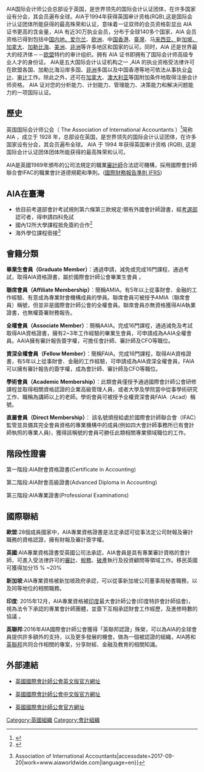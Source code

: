{{Infobox|title=英國會計師公會|label`=產業|data1=財務會計|label2=創立|data2=1928|label3=總部|data3=英國.倫敦|label4=地點|data4=|label5=區域|data5=全球|label6=會長|label7=CEO|label8=會員|data9=AAIA(資深會員),FAIA(資深全權會員)|label9=頭銜|label10=網站|data10=http://www.aiaworldwide.com.tw|image=}}
{{Dead end|time=2016-12-16T14:25:09+00:00}}
{{Orphan|time=2016-12-16T14:25:09+00:00}}
AIA国际会计师公会总部设于英国，是世界领先的国际会计认证团体，在许多国家设有分会，其会员遍布全球。AIA于1994年获得英国审计资格(RQB),这是国际会计认证团体所能获得的最高殊荣和认证，意味着一证双师的会员资格彰显出 AIA 证书更高的含金量，AIA 有近30万执业会员，分布于全球140多个国家，AIA 会员资格已得到包括中[[中國|国内地、]][[爱尔兰共和国|爱尔兰]]、[[欧洲|欧洲]]、中[[香港|国香港]]、[[臺灣|臺灣]]、马[[马来西亚|来西亚、]]新[[新加坡|加坡、]][[加拿大|加拿大]]、[[加勒比海|加勒比海]]、[[美洲|美洲]]、[[非洲|非洲]]等许多地区和国家的认可。同时，AIA 还是世界最大的经济体－－[[欧洲联盟|欧盟]]特约的审计组织。拥有 AIA 证书即拥有了国际会计师高级专业人才的身份证。
AIA是五大国际会计认证机构之一 ,AIA 的执业资格受法律许可在欧盟各国、加勒比海沿岸多国、[[非洲|非洲]]多国以及中国香港等地可依法从事执业[[會計|会计]]、[[審計|审计]]工作。除此之外，还可在[[加拿大|加拿大]]、[[澳大利亚|澳大利亚]]等国附加条件地取得注册会计师资格。 AIA 证对您的分析能力、计划能力、管理能力、决策能力和解决问题能力的一项国际认证。

== 歷史 ==
英国国际会计师公会（ The Association of International Accountants ）<ref>{{Cite journal|title=Association of International Accountants|url=https://en.wikipedia.org/w/index.php?title=Association_of_International_Accountants&oldid=794997110|date=2017-08-11|journal=Wikipedia|language=en}}</ref>简称 AIA ，成立于 1928 年，总部设在英国，是世界领先的国际会计认证团体，在许多国家设有分会，其会员遍布全球。 AIA 于 1994 年获得英国审计资格 (RQB), 这是国际会计认证团体团体所能获得的最高殊荣和认可。

AIA是英國1989年頒布的公司法規定的職業[[審計|審計師]]合法認可機構，採用國際會計師聯合會IFAC的職業會計道德規範和準則。([[国际财务报告准则|國際財務報告準則 IFRS]])

== AIA在臺灣 ==
* 依目前考選部會計考試規則第六條第三款規定:領有外國會計師證書，經[[中華民國考選部|考選部]]認可者，得申請四科免試
* 國內12所大學課程抵免簽約合作<ref>{{Cite news|url=http://www.aiaworldwide.com.tw/%E5%9C%8B%E5%85%A7%E5%90%88%E4%BD%9C%E5%A4%A7%E5%AD%B8/|title=國內合作大學|date=2017-07-25|newspaper=AIA Taiwan Study Provider|accessdate=2017-09-20|language=zh-TW}}</ref>
* 海外學位課程銜接<ref>{{Cite web|url=https://www.aiaworldwide.com/further-study|title=FURTHER STUDY {{!}} Association of International Accountants|accessdate=2017-09-20|work=www.aiaworldwide.com|language=en}}</ref>

== 會籍分類 ==

'''畢業生會員（Graduate Member）'''：通過申請，減免或完成16門課程，通過考試，取得AIA資格證書，屬於國際會計師公會畢業生會員 。 

'''聯席會員（Affiliate Membership）'''：簡稱AMIA。有5年以上從事財會、金融的工作經驗、有意成為專業財會機構成員的學員。聯席會員可被授予AMIA（聯席會員）稱號，但並非是國際會計師公會的全權會員。聯席會員亦無資格獲得AIA執業證書，也無權簽署財務報告。 

'''全權會員（Associate Member）'''：簡稱AAIA。完成16門課程，通過減免及考試取得AIA資格證書，擁有2~3年工作經驗的畢業生會員，可申請成為AAIA全權會員。AAIA擁有審計報告簽字權，可擔任會計師、審計師及CFO等職位。 

'''資深全權會員（Fellow Member）'''：簡稱FAIA。完成16門課程，取得AIA資格證書，有5年以上從事財會、金融的工作經驗，可申請成為AIA資深全權會員，FAIA可以擁有審計報告的簽字權，成為會計師、審計師及CFO等職位。 

'''學術會員（Academic Membership）'''：此類會員僅授予通過國際會計師公會研修課程並取得相關資格認證的企業高級管理人員，或者大學及學院當中從事學術研究工作、職稱為講師以上的老師。學術會員可被授予全權資深會員FAIA（Acad）稱號。 

'''直屬會員（Direct Membership）'''： 該名號頒授給處於國際會計師聯合會（IFAC）監管並具備其完全會員資格的專業機構中的成員(例如四大會計師事務所已有會計師執照的專業人員)，獲得該稱號的會員可勝任此類相關專業領域職位的工作。

== 階段性證書==
第一階段:AIA財會資格證書(Certificate in Accounting)

第二階段:AIA財會高級證書(Advanced Diploma in Accounting)

第三階段:AIA專業證書(Professional Examinations)
 
== 國際聯結==
'''歐盟''':28個成員國家中，AIA專業資格證書是法定承認可從事法定公司財報及審計職務的資格認證，擁有財報及審計簽字權。
 
'''英國''':AIA專業資格證書受英國公司法承認，AIA會員是具有專業審計資格的會計師，可進入受法律許可的[[審計|審計]]、[[稅務|稅務]]、[[破產|破產]]執行及投資顧問等領域工作。移民英國可獲得加分15 % ~20%
 
'''新加坡''':AIA專業資格被新加坡政府承認，可以從事新加坡公司董事局秘書職務，以及同等地位的相關職務。
 
'''印度''': 2015年12月，AIA專業資格被[[印度|印度]]最大會計師公會(印度特許會計師協會)，視為法令下承認的專業會計師團體，並簽下互相承認財會工作經歷，及進修時數的協議 。
 
'''英聯邦''':2016年AIA國際會計師公會獲得「英聯邦認證」殊榮，可以為AIA的全球會員提供許多額外的支持，以及更多發展的機會。做為一個被認證的組織，AIA將和[[英聯邦|英聯邦]]共同合作相關的專案，分享財經、金融及教育的相關知識。
 
== 外部連結 ==
*[https://www.aiaworldwide.com/ 英國國際會計師公會英文版官方網址]
 
*[http://www.aiaworldwide.com.tw/ 英國國際會計師公會中文版官方網址]
 
*[http://www.cskm.com.tw/  英國國際會計師公會官方網址]
 
 
 
 
[[Category:英國組織|Category:英國組織]]
[[Category:會計組織|Category:會計組織]]